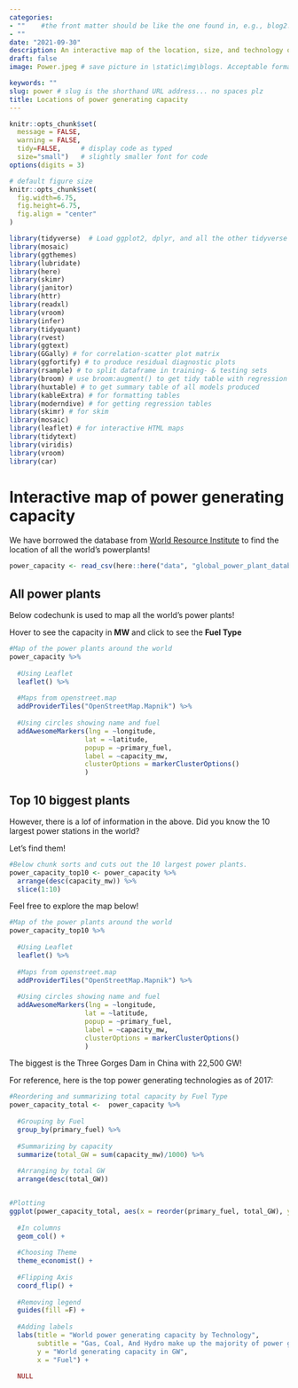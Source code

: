 ```yaml
---
categories:  
- ""    #the front matter should be like the one found in, e.g., blog2.md. It cannot be like the normal Rmd we used
- ""
date: "2021-09-30"
description: An interactive map of the location, size, and technology of all the world's power generating plants # the title that will show up once someone gets to this page
draft: false
image: Power.jpeg # save picture in \static\img\blogs. Acceptable formats= jpg, jpeg, or png . Your iPhone pics wont work

keywords: ""
slug: power # slug is the shorthand URL address... no spaces plz
title: Locations of power generating capacity
---
```

  

```r
knitr::opts_chunk$set(
  message = FALSE, 
  warning = FALSE, 
  tidy=FALSE,     # display code as typed
  size="small")   # slightly smaller font for code
options(digits = 3)

# default figure size
knitr::opts_chunk$set(
  fig.width=6.75, 
  fig.height=6.75,
  fig.align = "center"
)
```


```r
library(tidyverse)  # Load ggplot2, dplyr, and all the other tidyverse packages
library(mosaic)
library(ggthemes)
library(lubridate)
library(here)
library(skimr)
library(janitor)
library(httr)
library(readxl)
library(vroom)
library(infer)
library(tidyquant)
library(rvest)
library(ggtext)
library(GGally) # for correlation-scatter plot matrix
library(ggfortify) # to produce residual diagnostic plots
library(rsample) # to split dataframe in training- & testing sets
library(broom) # use broom:augment() to get tidy table with regression output, residuals, etc
library(huxtable) # to get summary table of all models produced
library(kableExtra) # for formatting tables
library(moderndive) # for getting regression tables
library(skimr) # for skim
library(mosaic)
library(leaflet) # for interactive HTML maps
library(tidytext)
library(viridis)
library(vroom)
library(car)
```

# Interactive map of power generating capacity

We have borrowed the database from [World Resource Institute](https://datasets.wri.org/dataset/globalpowerplantdatabase) to find the location of all the world's powerplants!

```r
power_capacity <- read_csv(here::here("data", "global_power_plant_database.csv"))
```

## All power plants

Below codechunk is used to map all the world's power plants!

Hover to see the capacity in **MW** and click to see the **Fuel Type**


```r
			
#Map of the power plants around the world
power_capacity %>% 
  
  #Using Leaflet
  leaflet() %>% 
  
  #Maps from openstreet.map
  addProviderTiles("OpenStreetMap.Mapnik") %>% 
  
  #Using circles showing name and fuel
  addAwesomeMarkers(lng = ~longitude, 
                   lat = ~latitude, 
                   popup = ~primary_fuel,
                   label = ~capacity_mw,
                   clusterOptions = markerClusterOptions()
                   )
```

## Top 10 biggest plants

However, there is a lof of information in the above. Did you know the 10 largest power stations in the world?

Let's find them! 

```r
#Below chunk sorts and cuts out the 10 largest power plants.
power_capacity_top10 <- power_capacity %>% 
  arrange(desc(capacity_mw)) %>% 
  slice(1:10)
```


Feel free to explore the map below!

```r
			
#Map of the power plants around the world
power_capacity_top10 %>% 
  
  #Using Leaflet
  leaflet() %>% 
  
  #Maps from openstreet.map
  addProviderTiles("OpenStreetMap.Mapnik") %>% 
  
  #Using circles showing name and fuel
  addAwesomeMarkers(lng = ~longitude, 
                   lat = ~latitude, 
                   popup = ~primary_fuel,
                   label = ~capacity_mw,
                   clusterOptions = markerClusterOptions()
                   )
```


The biggest is the Three Gorges Dam in China with 22,500 GW!


For reference, here is the top power generating technologies as of 2017:

```r

#Reordering and summarizing total capacity by Fuel Type
power_capacity_total <-  power_capacity %>% 
  
  #Grouping by Fuel
  group_by(primary_fuel) %>% 
  
  #Summarizing by capacity
  summarize(total_GW = sum(capacity_mw)/1000) %>% 
  
  #Arranging by total GW
  arrange(desc(total_GW))


#Plotting 
ggplot(power_capacity_total, aes(x = reorder(primary_fuel, total_GW), y = total_GW, fill = primary_fuel)) + 
  
  #In columns
  geom_col() + 
  
  #Choosing Theme
  theme_economist() + 
  
  #Flipping Axis
  coord_flip() + 
  
  #Removing legend
  guides(fill =F) + 
  
  #Adding labels
  labs(title = "World power generating capacity by Technology",
       subtitle = "Gas, Coal, And Hydro make up the majority of power generating capacity", 
       y = "World generating capacity in GW",
       x = "Fuel") +
  
  NULL

```

